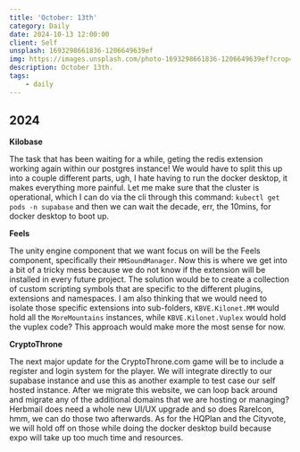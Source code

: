 ```yaml
---
title: 'October: 13th'
category: Daily
date: 2024-10-13 12:00:00
client: Self
unsplash: 1693298661836-1206649639ef
img: https://images.unsplash.com/photo-1693298661836-1206649639ef?crop=entropy&cs=srgb&fm=jpg&ixid=MnwzNjM5Nzd8MHwxfHJhbmRvbXx8fHx8fHx8fDE2ODE3NDg2ODY&ixlib=rb-4.0.3&q=85
description: October 13th.
tags:
    - daily
---
```



## 2024

**Kilobase**

The task that has been waiting for a while, geting the redis extension working again within our postgres instance!
We would have to split this up into a couple different parts, ugh, I hate having to run the docker desktop, it makes everything more painful.
Let me make sure that the cluster is operational, which I can do via the cli through this command: `kubectl get pods -n supabase` and then we can wait the decade, err, the 10mins, for docker desktop to boot up.


**Feels**

The unity engine component that we want focus on will be the Feels component, specifically their `MMSoundManager`.
Now this is where we get into a bit of a tricky mess because we do not know if the extension will be installed in every future project.
The solution would be to create a collection of custom scripting symbols that are specific to the different plugins, extensions and namespaces.
I am also thinking that we would need to isolate those specific extensions into sub-folders, `KBVE.Kilonet.MM` would hold all the `MoreMountains` instances, while `KBVE.Kilonet.Vuplex` would hold the vuplex code?
This approach would make more the most sense for now.

**CryptoThrone**

The next major update for the CryptoThrone.com game will be to include a register and login system for the player.
We will integrate directly to our supabase instance and use this as another example to test case our self hosted instance.
After we migrate this website, we can loop back around and migrate any of the additional domains that we are hosting or managing?
Herbmail does need a whole new UI/UX upgrade and so does RareIcon, hmm, we can do those two afterwards.
As for the HQPlan and the Cityvote, we will hold off on those while doing the docker desktop build because expo will take up too much time and resources.
